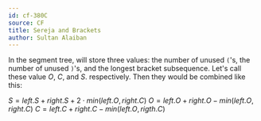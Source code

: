 ```yaml
---
id: cf-380C
source: CF
title: Sereja and Brackets
author: Sultan Alaiban
---
```


In the segment tree, will store three values: the number of unused `(`'s, the number of unused `)`'s, and the longest bracket subsequence. Let's call these value $O$, $C$, and $S$. respectively. Then they would be combined like this:

$S = left.S + right.S + 2 \cdot min(left.O, right.C)$
$O = left.O + right.O - min(left.O, right.C)$
$C = left.C + right.C - min(left.O, rigth.C)$
